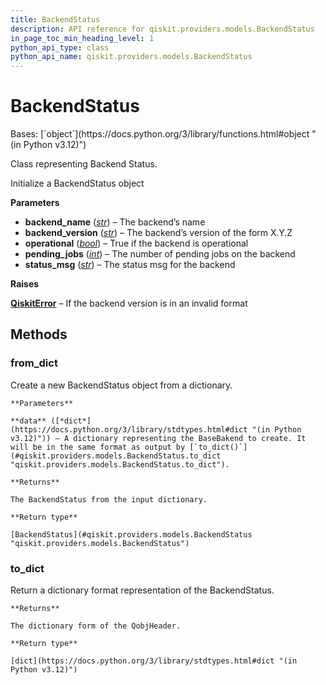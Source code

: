 ```yaml
---
title: BackendStatus
description: API reference for qiskit.providers.models.BackendStatus
in_page_toc_min_heading_level: 1
python_api_type: class
python_api_name: qiskit.providers.models.BackendStatus
---
```


# BackendStatus

<Class id="qiskit.providers.models.BackendStatus" isDedicatedPage={true} github="https://github.com/Qiskit/qiskit/tree/stable/1.0/qiskit/providers/models/backendstatus.py#L19-L94" signature="qiskit.providers.models.BackendStatus(backend_name, backend_version, operational, pending_jobs, status_msg)">
  Bases: [`object`](https://docs.python.org/3/library/functions.html#object "(in Python v3.12)")

  Class representing Backend Status.

  Initialize a BackendStatus object

  **Parameters**

  *   **backend\_name** ([*str*](https://docs.python.org/3/library/stdtypes.html#str "(in Python v3.12)")) – The backend’s name
  *   **backend\_version** ([*str*](https://docs.python.org/3/library/stdtypes.html#str "(in Python v3.12)")) – The backend’s version of the form X.Y.Z
  *   **operational** ([*bool*](https://docs.python.org/3/library/functions.html#bool "(in Python v3.12)")) – True if the backend is operational
  *   **pending\_jobs** ([*int*](https://docs.python.org/3/library/functions.html#int "(in Python v3.12)")) – The number of pending jobs on the backend
  *   **status\_msg** ([*str*](https://docs.python.org/3/library/stdtypes.html#str "(in Python v3.12)")) – The status msg for the backend

  **Raises**

  [**QiskitError**](exceptions#qiskit.exceptions.QiskitError "qiskit.exceptions.QiskitError") – If the backend version is in an invalid format

  ## Methods

  ### from\_dict

  <Function id="qiskit.providers.models.BackendStatus.from_dict" github="https://github.com/Qiskit/qiskit/tree/stable/1.0/qiskit/providers/models/backendstatus.py#L50-L62" signature="classmethod from_dict(data)">
    Create a new BackendStatus object from a dictionary.

    **Parameters**

    **data** ([*dict*](https://docs.python.org/3/library/stdtypes.html#dict "(in Python v3.12)")) – A dictionary representing the BaseBakend to create. It will be in the same format as output by [`to_dict()`](#qiskit.providers.models.BackendStatus.to_dict "qiskit.providers.models.BackendStatus.to_dict").

    **Returns**

    The BackendStatus from the input dictionary.

    **Return type**

    [BackendStatus](#qiskit.providers.models.BackendStatus "qiskit.providers.models.BackendStatus")
  </Function>

  ### to\_dict

  <Function id="qiskit.providers.models.BackendStatus.to_dict" github="https://github.com/Qiskit/qiskit/tree/stable/1.0/qiskit/providers/models/backendstatus.py#L64-L70" signature="to_dict()">
    Return a dictionary format representation of the BackendStatus.

    **Returns**

    The dictionary form of the QobjHeader.

    **Return type**

    [dict](https://docs.python.org/3/library/stdtypes.html#dict "(in Python v3.12)")
  </Function>
</Class>

